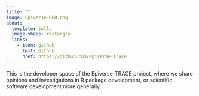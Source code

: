 ```yaml
---
title: ""
image: Epiverse-RGB.png
about:
  template: jolla
  image-shape: rectangle
  links:
    - icon: github
      text: Github
      href: https://github.com/epiverse-trace
---
```


This is the developer space of the Epiverse-TRACE project, where we share opinions and investigations in R package development, or scientific software development more generally.

